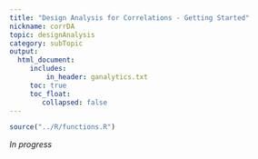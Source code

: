 ```yaml
---
title: "Design Analysis for Correlations - Getting Started"
nickname: corrDA
topic: designAnalysis
category: subTopic
output: 
  html_document:
     includes:
         in_header: ganalytics.txt
     toc: true
     toc_float:
        collapsed: false
---
```


```r
source("../R/functions.R")
```

*In progress*